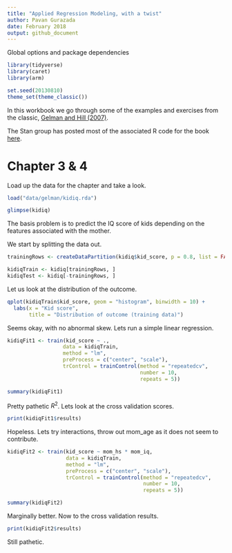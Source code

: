 ```yaml
---
title: "Applied Regression Modeling, with a twist"
author: Pavan Gurazada
date: February 2018
output: github_document
---
```


Global options and package dependencies

```r
library(tidyverse)
library(caret)
library(arm)

set.seed(20130810)
theme_set(theme_classic())

```

In this workbook we go through some of the examples and exercises from the classic, [Gelman and Hill (2007)](https://www.amazon.com/Analysis-Regression-Multilevel-Hierarchical-Models/dp/052168689X/ref=cm_cr_arp_d_product_top?ie=UTF8).

The Stan group has posted most of the associated R code for the book [here](https://github.com/stan-dev/example-models/tree/master/ARM).

# Chapter 3 & 4

Load up the data for the chapter and take a look.
```r
load("data/gelman/kidiq.rda")
```

```r
glimpse(kidiq)
```

The basis problem is to predict the IQ score of kids depending on the features associated with the mother.

We start by splitting the data out.

```r
trainingRows <- createDataPartition(kidiq$kid_score, p = 0.8, list = FALSE)

kidiqTrain <- kidiq[trainingRows, ]
kidiqTest <- kidiq[-trainingRows, ]
```

Let us look at the distribution of the outcome.

```r
qplot(kidiqTrain$kid_score, geom = "histogram", binwidth = 10) + 
  labs(x = "Kid score",
       title = "Distribution of outcome (training data)")
```

Seems okay, with no abnormal skew. Lets run a simple linear regression.

```r
kidiqFit1 <- train(kid_score ~ .,
                  data = kidiqTrain,
                  method = "lm",
                  preProcess = c("center", "scale"),
                  trControl = trainControl(method = "repeatedcv",
                                           number = 10,
                                           repeats = 5))
```

```r
summary(kidiqFit1)
```

Pretty pathetic $R^2$. Lets look at the cross validation scores.

```r
print(kidiqFit1$results)
```

Hopeless. Lets try interactions, throw out mom_age as it does not seem to contribute.

```r
kidiqFit2 <- train(kid_score ~ mom_hs * mom_iq,
                   data = kidiqTrain,
                   method = "lm",
                   preProcess = c("center", "scale"),
                   trControl = trainControl(method = "repeatedcv",
                                            number = 10,
                                            repeats = 5))
```

```r
summary(kidiqFit2)
```

Marginally better. Now to the cross validation results.

```r
print(kidiqFit2$results)
```

Still pathetic.



